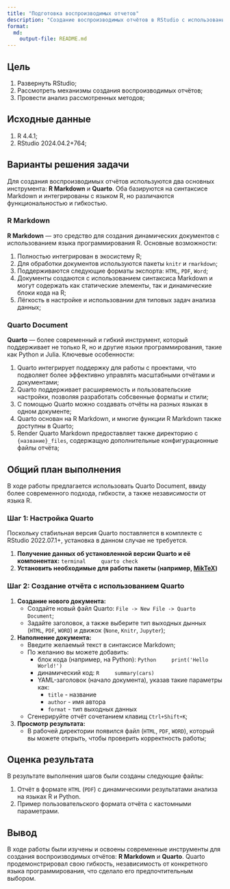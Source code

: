 ```yaml
---
title: "Подготовка воспроизводимых отчетов"
description: "Создание воспроизводимых отчётов в RStudio с использованием стека технологий Rmarkdown и Quarto"
format: 
  md:
    output-file: README.md
---
```


## Цель

1.  Развернуть RStudio;
2.  Рассмотреть механизмы создания воспроизводимых отчётов;
3.  Провести анализ рассмотренных методов;

## ️Исходные данные

1.  R 4.4.1;
2.  RStudio 2024.04.2+764;

## ️Варианты решения задачи

Для создания воспроизводимых отчётов используются два основных инструмента: **R Markdown** и **Quarto**. Оба базируются на синтаксисе Markdown и интегрированы с языком R, но различаются функциональностью и гибкостью.

### R Markdown

**R Markdown** — это средство для создания динамических документов с использованием языка программирования R. Основные возможности:

1.  Полностью интегрирован в экосистему R;
2.  Для обработки документов используются пакеты `knitr` и `rmarkdown`;
3.  Поддерживаются следующие форматы экспорта: `HTML`, `PDF`, `Word`;
4.  Документы создаются с использованием синтаксиса Markdown и могут содержать как статические элементы, так и динамические блоки кода на R;
5.  Лёгкость в настройке и использовании для типовых задач анализа данных;

### Quarto Document

**Quarto** — более современный и гибкий инструмент, который поддерживает не только R, но и другие языки программирования, такие как Python и Julia. Ключевые особенности:

1.  Quarto интегрирует поддержку для работы с проектами, что подволяет более эффективно управлять масштабными отчётами и документами;
2.  Quarto поддерживает расширяемость и пользовательские настройки, позволяя разработать собсвенные форматы и стили;
3.  С помощью Quarto можно создавать отчёты на разных языках в одном документе;
4.  Quarto основан на R Markdown, и многие функции R Markdown также доступны в Quarto;
5.  Render Quarto Markdown предоставляет также директорию с `{название}_files`, содержащую дополнительные конфигурационные файлы отчёта;

## ️Общий план выполнения

В ходе работы предлагается использовать Quarto Document, ввиду более современного подхода, гибкости, а также независимости от языка R.

### Шаг 1: Настройка Quarto

Поскольку стабильная версия Quarto поставляется в комплекте с RStudio 2022.07.1+, установка в данном случае не требуется.

1.  **Получение данных об установленной версии Quarto и её компонентах:**
    ```terminal
    quarto check
    ```
2.  **Установить необходимые для работы пакеты (например, [MikTeX](https://www.reed.edu/data-at-reed/software/R/r_studio_pc.html))**

### Шаг 2: Создание отчёта с использованием Quarto

1.  **Создание нового документа:**
    -   Создайте новый файл Quarto: `File -> New File -> Quarto Document`;
    -   Задайте заголовок, а также выберите тип выходных дынных (`HTML`, `PDF`, `WORD`) и движок (`None`, `Knitr`, `Jupyter`);
2.  **Наполнение документа:**
    -   Введите желаемый текст в синтаксисе Markdown;
    -   По желанию вы можете добавить:
        -   блок кода (например, на Python):
            ```Python
            print('Hello World!')
            ```
        -   динамический код:
            ```R
            summary(cars)
            ```
        -   YAML-заголовок (начало документа), указав такие параметры как:
            -   `title` - название
            -   `author` - имя автора
            -   `format` - тип выходных данных
    -   Сгенерируйте отчёт сочетанием клавищ `Ctrl+Shift+K`;
3.  **Просмотр результата:**
    -   В рабочей директории появился файл (`HTML`, `PDF`, `WORD`), который вы можете открыть, чтобы проверить корректность работы;

## ️Оценка результата

В результате выполнения шагов были созданы следующие файлы:

1.  Отчёт в формате `HTML` (`PDF`) с динамическими результатами анализа на языках R и Python.
2.  Пример пользовательского формата отчёта с кастомными параметрами.

## ️Вывод

В ходе работы были изучены и освоены современные инструменты для создания воспроизводимых отчётов: **R Markdown** и **Quarto**. Quarto продемонстрировал свою гибкость, независимость от конкретного языка программирования, что сделало его предпочтительным выбором.
